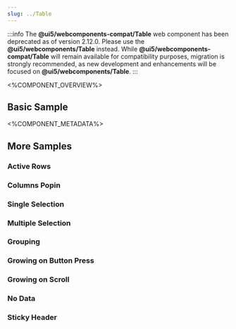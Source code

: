 ```yaml
---
slug: ../Table
---
```



:::info
The **@ui5/webcomponents-compat/Table** web component has been deprecated as of version 2.12.0.
Please use the **@ui5/webcomponents/Table** instead.
While **@ui5/webcomponents-compat/Table** will remain available for compatibility purposes,
migration is strongly recommended, as new development and enhancements will be focused on **@ui5/webcomponents/Table**.
:::

<%COMPONENT_OVERVIEW%>

## Basic Sample
<Basic />

<%COMPONENT_METADATA%>

## More Samples

### Active Rows
<ActiveRows />

### Columns Popin
<Popin />

### Single Selection
<SingleSelection />

### Multiple Selection
<MultipleSelection />

### Grouping
<Grouping />

### Growing on Button Press
<GrowingOnButtonPress />

### Growing on Scroll
<GrowingOnScroll />

### No Data
<NoData />

### Sticky Header
<StickyHeader />